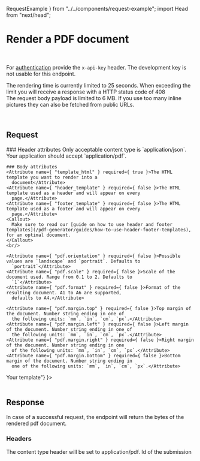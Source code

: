   RequestExample
} from "../../components/request-example"; import Head from "next/head";

<Head>
  <title>Render your PDF document | doqs.dev</title>
</Head>

# Render a PDF document

<Endpoint method="POST" path="/pdf-generator/render"/>
<br/>

For [authentication](/authentication) provide the `x-api-key` header. The development key is not usable for this endpoint.
<br/>

<Callout>The rendering time is currently limited to 25 seconds. When exceeding the limit you will receive a response with a HTTP status code of 408</Callout>
<br/>
<Callout>The request body payload is limited to 6 MB. If you use too many inline pictures they can also be fetched from public URLs.</Callout>

<br/>

## Request
<Grid>
  <div>
    ### Header attributes
    <Attribute name={ "content-type" } required={ true }>
      Only acceptable content type is `application/json`.
    </Attribute>
    <Attribute name={ "Accept" } required={ true }>
      Your application should accept `application/pdf`.
    </Attribute>

    ### Body attributes
    <Attribute name={ "template_html" } required={ true }>The HTML template you want to render into a
      document</Attribute>
    <Attribute name={ "header_template" } required={ false }>The HTML template used as a header and will appear on every
      page.</Attribute>
    <Attribute name={ "footer_template" } required={ false }>The HTML template used as a footer and will appear on every
      page.</Attribute>
    <Callout>
      Make sure to read our [guide on how to use header and footer templates](/pdf-generator/guides/how-to-use-header-footer-templates), for an optimal document.
    </Callout>
    <br/>

    <Attribute name={ "pdf.orientation" } required={ false }>Possible values are `landscape` and `portrait`. Defaults to
      `portrait`</Attribute>
    <Attribute name={ "pdf.scale" } required={ false }>Scale of the document used. Range from 0.1 to 2. Defaults to
      `1`</Attribute>
    <Attribute name={ "pdf.format" } required={ false }>Format of the resulting document. A1 to A6 are supported,
      defaults to A4.</Attribute>

    <Attribute name={ "pdf.margin.top" } required={ false }>Top margin of the document. Number string ending in one of
      the following units: `mm`, `in`, `cm`, `px`.</Attribute>
    <Attribute name={ "pdf.margin.left" } required={ false }>Left margin of the document. Number string ending in one of
      the following units: `mm`, `in`, `cm`, `px`.</Attribute>
    <Attribute name={ "pdf.margin.right" } required={ false }>Right margin of the document. Number string ending in one
      of the following units: `mm`, `in`, `cm`, `px`.</Attribute>
    <Attribute name={ "pdf.margin.bottom" } required={ false }>Bottom margin of the document. Number string ending in
      one of the following units: `mm`, `in`, `cm`, `px`.</Attribute>
  </div>
  <div className={ "relative" }>
    <div className="sticky top-0">
      <RequestExample method={ 'post' } url={ '/pdf-generator/render' } headers={ {
        "x-api-key": "your-api-key",
        "content-type": "application/json"
      } } json={ {"template_html": "<html>Your template</html>"} }></RequestExample>
    </div>
  </div>
</Grid>

<br/>

## Response
In case of a successful request, the endpoint will return the bytes of the rendered pdf document.

### Headers
<Grid>
  <div>
    <Attribute name={ "content-type" }>The content type header will be set to application/pdf.</Attribute>
    <Attribute name={ "x-submission-id" }>Id of the submission</Attribute>
  </div>
  <div/>
</Grid>